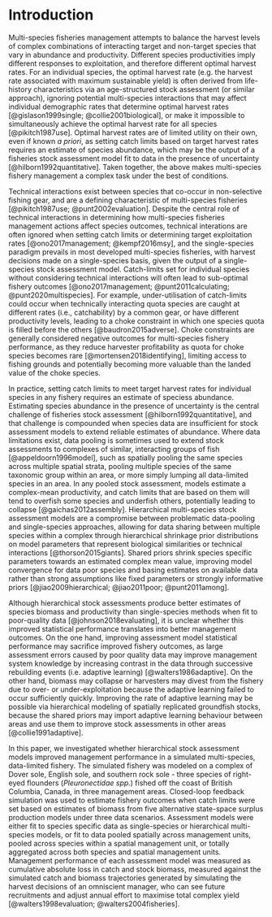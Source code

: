 # Introduction


Multi-species fisheries management attempts to balance
the harvest levels of complex combinations of interacting
target and non-target species that vary in abundance and
productivity. Different species productivities imply different 
responses to exploitation, and therefore different optimal 
harvest rates. For an individual species, the optimal harvest 
rate (e.g. the harvest rate associated with maximum sustainable 
yield) is often derived from life-history characteristics via an 
age-structured stock assessment (or similar approach), ignoring 
potential multi-species interactions that may 
affect individual demographic rates that determine optimal 
harvest rates [@gislason1999single; @collie2001biological], 
or make it impossible to simultaneously achieve the 
optimal harvest rate for all species [@pikitch1987use]. 
Optimal harvest rates are of limited utility on their own, 
even if known *a priori*, as setting catch limits based on target 
harvest rates requires an estimate of species abundance, which may
be the output of a fisheries stock assessment model fit 
to data in the presence of uncertainty [@hilborn1992quantitative]. 
Taken together, the above makes multi-species fishery 
management a complex task under the best of conditions.

Technical interactions exist between species that co-occur 
in non-selective fishing gear, and are a defining 
characteristic of multi-species fisheries 
[@pikitch1987use; @punt2002evaluation]. Despite the 
central role of technical interactions in determining
how multi-species fisheries management actions affect 
species outcomes, technical interations are often ignored 
when setting catch limits or determining target exploitation 
rates [@ono2017management; @kempf2016msy], and the single-species 
paradigm prevails in most developed multi-species fisheries, 
with harvest decisions made on a single-species basis, given the 
output of a single-species stock assessment model. 
Catch-limits set for individual species without 
considering technical interactions will often lead to 
sub-optimal fishery outcomes [@ono2017management; 
@punt2011calculating; @punt2020multispecies]. For example, 
under-utilisation of catch-limits could occur when technically 
interacting quota species are caught at different rates (i.e., 
catchability) by a common gear, or have different productivity 
levels, leading to a choke constraint in which one species 
quota is filled before the others [@baudron2015adverse]. 
Choke constraints are generally considered negative outcomes 
for multi-species fishery performance, as they reduce harvester 
profitability as quota for choke species becomes rare
[@mortensen2018identifying], limiting access to fishing 
grounds and potentially becoming more valuable 
than the landed value of the choke species.

In practice, setting catch limits to meet target harvest rates 
for individual species in any fishery requires an estimate of 
speciess abundance. Estimating species abundance in the presence of
uncertainty is the central challenge of fisheries stock assessment
[@hilborn1992quantitative], and that challenge is compounded when 
species data are insufficient for stock assessment models to extend 
reliable estimates of abundance. Where data limitations exist, data 
pooling is sometimes used to extend stock assessments to complexes 
of similar, interacting groups of fish [@appeldoorn1996model], 
such as spatially pooling the same species across multiple 
spatial strata, pooling multiple species of the same taxonomic 
group within an area, or more simply lumping all data-limited 
species in an area. In any pooled stock assessment, models 
estimate a complex-mean productivity, and catch limits that
are based on them will tend to overfish some species and 
underfish others, potentially leading to collapse [@gaichas2012assembly]. 
Hierarchical multi-species stock assessment models are a compromise 
between problematic data-pooling and single-species approaches, 
allowing for data sharing between multiple species within 
a complex through hierarchical shrinkage prior distributions on 
model parameters that represent biological similarities or 
technical interactions [@thorson2015giants]. Shared priors
shrink species specific parameters towards an estimated complex mean 
value, improving model convergence for data poor species and basing 
estimates on available data rather than strong assumptions like 
fixed parameters or strongly informative priors [@jiao2009hierarchical; 
@jiao2011poor; @punt2011among].

Although hierarchical stock assessments produce better
estimates of species biomass and productivity than single-species
methods when fit to poor-quality data [@johnson2018evaluating], 
it is unclear whether this improved statistical performance 
translates into better management outcomes. On the one hand,
improving assessment model statistical performance may 
sacrifice improved fishery outcomes, as large assessment errors 
caused by poor quality data may improve management system knowledge 
by increasing contrast in the data through successive rebuilding 
events (i.e. adaptive learning) [@walters1986adaptive]. 
On the other hand, biomass may collapse or harvesters
may divest from the fishery due to over- or under-exploitation 
because the adaptive learning failed to occur sufficiently 
quickly. Improving the rate of adaptive learning may be 
possible via hierarchical modeling of spatially replicated 
groundfish stocks, because the shared priors may import 
adaptive learning behaviour between areas and use them 
to improve stock assessments in other areas 
[@collie1991adaptive].

In this paper, we investigated whether hierarchical 
stock assessment models improved management performance
in a simulated multi-species, data-limited fishery. The 
simulated fishery was modeled on a complex of Dover sole, 
English sole, and southern rock sole - three species of 
right-eyed flounders (*Pleuronectidae spp.*) fished off the 
coast of British Columbia, Canada, in three management areas. 
Closed-loop feedback simulation was used to estimate fishery
outcomes when catch limits were set based on estimates 
of biomass from five alternative state-space surplus 
production models under three data scenarios. Assessment 
models were either fit to species specific data as single-species
or hierarchical multi-species models, or fit to data pooled 
spatially across management units, pooled across species 
within a spatial management unit, or totally aggregated across 
both species and spatial management units. Management 
performance of each assessment model was measured 
as cumulative absolute loss in catch and stock biomass, 
measured against the simulated catch and biomass trajectories 
generated by simulating the harvest decisions of an omniscient 
manager, who can see future recruitments and adjust annual 
effort to maximise total complex yield [@walters1998evaluation; 
@walters2004fisheries]. 

<!-- Most research on stock assessment
and harvest performance in multi-stock and multi-species 
fisheries focuses on mismatches between the spatial 
scales of harvest decision and the true underlying stock
dynamics [@benson2015evaluating; @punt2018estimates], or on the 
comparative performance when considering technical interactions 
between target and non-target (bycatch) species when setting 
catch limits based on independent single-species stock 
assessments [@ono2017management]. Further, research on 
hierarchical stock assessment procedures has been focused 
on assessment bias under different levels of model 
complexity [@punt2011among; @jiao2016integrating;
@jiao2011poor; @jiao2009hierarchical; @johnson2018evaluating]. -->

<!--   Data-pooled catch
limits were allocated among species and stocks relative 
to their most recent fishery-independent survey biomass 
index. Data scenarios successively reduced the total length 
of the available biomass indices, removing data series 
until only recent fishery indepent indices were used. 
 -->

<!-- 
  From old abstract:
    Single-species assessment methods, at best, 
    only implicitly include multi-species interactions through natural mortality and 
    recruitment process errors, which are not suitable for capturing technical interactions 
    between multiple species and fishing gear. Ignorance of technical interactions when 
    setting TACs will often lead to sub-optimal fishery outcomes, such as under-utilised TACs from choke
    effects in output-controlled fisheries. In turn, these sub-optimal outcomes may
    degrade the information linkage between stock-status and management decisions
    by lowering the statistical power of catch data, reducing the efficacy
    of stock assessment models. These issues are further compounded in situations where 
    data or management resources are limited, exemplified by short time-series of 
    fishery independent observations or limited biologica data, or the 
    structure of the management decision is mismatched to the spatial structure of the system, 
    exemplified by aggregating multiple spatial stocks or species into one management unit. In
    those situations, assessments will usually estimate an average productivity for the 
    complex, leading to underfishing for some members, and overfishing for others.
    In this paper, we simulate a spatially structured, multi-species flatfish fishery, and
    test the performance of multiple management procedures that are based on assessment methods 
    often used to deal with data limitations in multi-species fisheries, including 
    data-pooling across spatial strata or across multiple species. Procedure performance
    is measured as absolute loss in catch and biomass compared to the outcome 
    of omniscient manager simulations where the objective was to maximise
    complex yield. To include technical interactions in our management system,
    we defined harvest control rules that used the optimal equilibrum fishing effort 
    derived from the omniscient manager simulations. We found that the performance
    of a management procedure relative to omniscient management was largely
    dependent on whether the most catchable (or choke) species in each 
    area had TACs set to an optimal level. If the choke species has the 
    'optimal' TAC, and the other species in the complex had TACs that 
    would overfish, then the entire complex would be managed closer to 
    the levels of the omniscient manager. If the choke species TAC was 
    set too high, then the outcomes would be to generally overfish the
    complex, and similarly, if the choke species TAC was set too low
    then TACs would be left underfished for the complex.
 -->



<!-- Single-species management often ignores the fact that fishing is inherently non-selective,
and therefore in most cases, fishing effort results in the
simultaneous catch of multiple species, which are said to 
have technical interactions [@punt2002evaluation]. Management decisions, 
such as setting total allowable catches (TACs), are often made for
a given species based on the output of species specific
stock assessments, if they even exist. Those single-species 
assessments, at best, are only able to implicity include 
multi-species ecological interactions in the form of 
natural mortality rates and recruitment process errors 
[@albertsen2017connecting], but are completely unable 
to explicitly capture technical interactions.  -->

<!-- Ignorance of technical interactions among species 
while setting TACs in multi-species fisheries will often 
lead to sub-optimal fishery outcomes [@ono2017management;
@punt2002evaluation]. For example, under-utilisation of TAC 
could occur when multiple technically interacting quota species 
are caught with very different gear availability (catchability), 
leading to one species quota being filled faster than the others 
and creating a choke point in the management system 
[@baudron2015adverse]. In turn, the under-utilised TACs may 
create uninformative catch data, which can degrade stock assessment 
performance over successive fishing seasons, and may 
create a reinforcing feedback loop that will lead to 
reduced data quality in the long term. If unarrested, 
data quality reducing feedback loops could weaken the 
information linkage required to take management 
actions commensurate with stock status. -->

<!-- Difficulties linking management decisions to stock 
status are compounded when data or management resources 
are limited [@Carruthers2014Evaluating].
Data limitations or low commercial value often preclude 
extending the best management practices (e.g., 
Management Strategy Evaluation) to all species in a multi-species
fishery. Data pooling is often used to extend stock assessments to 
complexes of multiple stocks of similar, interacting species
of fish, where similar may be defined in a biological
sense, or in a sense more related to overlapping management unit 
boundaries [@gaichas2012assembly]. More recently, hierarchical stock 
assessment models are being applied to extend assessments 
in multi-species and multi-stock complexes where better data exists 
for some subgroup of the complex, and there are biological reasons 
to expect biological parameters to be similar among species in
the complex [@thorson2015giants]. For example, 
estimates of management parameters and stock status are improved in 
scenarios where data is of low statistical power (i.e., short 
time series or noisy observations) when hierarchical multi-stock 
surplus production models penalise survey catchability and intrinsic
growth rate by shrinkage priors, compared to single-stock
models fit to the same data [@johnson2018evaluating]. -->




<!-- In this paper, we simulated a spatially structured, 
multi-species flatfish fishery, and tested the performance 
of multiple management procedures that were based on assessment 
methods that are often used to deal with data limitations in 
multi-species fisheries. We conditioned our simulated fishery 
on the complex of Dover, English, and Rock soles in British Columbia, 
Canada [*Pleuronectidae spp*]. These three species 
co-occur along the BC coast, are caught 
together in directed trawl fisheries, and are surveyed by 
the same multi-species trawl survey. While time series
of catch and commercial CPUE exist for all species and 
areas since the 1950s, all fishery independent observation 
series are quite noisy and some are very short, making this 
complex a good candidate for the application of data-limited 
stock assessment methods. We tested both single-stock and 
hierarchical multi-stock surplus production assessment models 
[@johnson2018evaluating], with skewed yield curves to match 
simulated age-structured populations based on on the 
JABBA-Select model [@winker2018jabba; @winker2020jabba]. 
We also tested data aggregation methods, including across spatial 
strata (coastwide models), across multiple species within a 
stratum (data-pooled), or total aggregation. Management procedure 
performance was measured as absolute or relative loss in catch and 
biomass compared to the outcome of simulations where an 
omniscient manager is maximising total system yield 
[@walters1998evaluation]. To include technical interactions 
in our simulated fishery system, we derived a commercial
catchability ratio between fishing effort and mortality
for each species/stock combination, and allowed future
fishing effort to increase until at least one TAC was fully
utilised, representing a fully integrated output 
control fishery with technical interactions, as in 
British Columbia's trawl fishery. Total allowable catches 
were set as constant removal rates based on either multi-species 
optimal harvest rates, derived from adding single-species 
yield curves with respect to effort [@mueter2006using; 
@punt2020multispecies], or traditional single-species 
optimal harvest rates derived from the operating model 
yield curves.  -->





